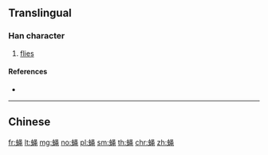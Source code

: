 {{character info/new}}
{{also|蠅}}
==Translingual==

===Han character===
{{Han char|rn=142|rad=虫|as=08|sn=14|four=|canj=LIRLU|ids=⿰虫黾}}

# [[flies]]

====References====
* {{Han ref|kx=1088.341|dkj=33245|hdz=42862.090|uh=8747|ud=34631}}

----

==Chinese==
{{zh-see|蠅}}

[[fr:蝇]]
[[lt:蝇]]
[[mg:蝇]]
[[no:蝇]]
[[pl:蝇]]
[[sm:蝇]]
[[th:蝇]]
[[chr:蝇]]
[[zh:蝇]]